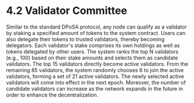 # 4.2 Validator Committee

Similar to the standard DPoSA protocol, any node can qualify as a validator by staking a specified amount of tokens to the system contract. Users can also delegate their tokens to trusted validators, thereby becoming delegators. Each validator's stake comprises its own holdings as well as tokens delegated by other users. The system ranks the top N validators (e.g., 100) based on their stake amounts and selects them as candidate validators. The top 15 validators directly become active validators. From the remaining 85 validators, the system randomly chooses 6 to join the active validators, forming a set of 21 active validators. The newly selected active validators will come into effect in the next epoch. Moreover, the number of candidate validators can increase as the network expands in the future in order to enhance the decentralization.
